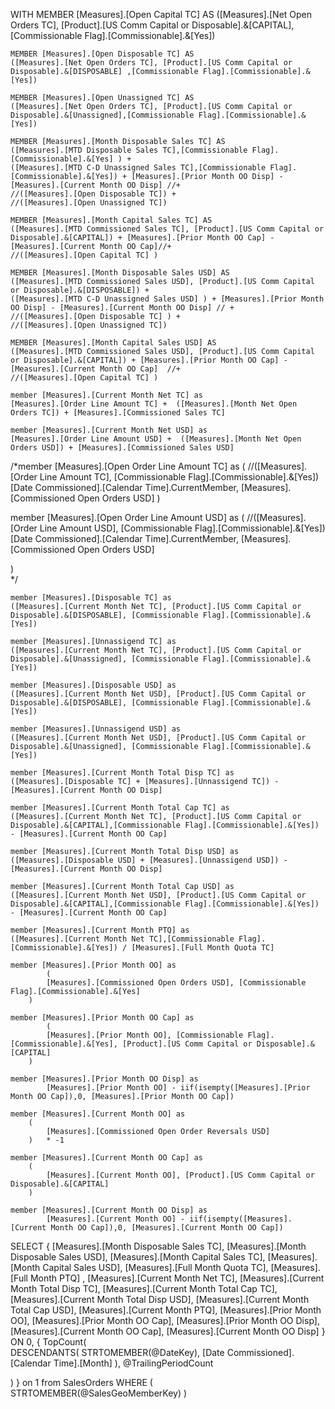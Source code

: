 ﻿WITH
	MEMBER [Measures].[Open Capital TC] AS
	([Measures].[Net Open Orders TC], [Product].[US Comm Capital or Disposable].&[CAPITAL],[Commissionable Flag].[Commissionable].&[Yes]) 
      
	MEMBER [Measures].[Open Disposable TC] AS
	([Measures].[Net Open Orders TC], [Product].[US Comm Capital or Disposable].&[DISPOSABLE] ,[Commissionable Flag].[Commissionable].&[Yes])    
      
	MEMBER [Measures].[Open Unassigned TC] AS
	([Measures].[Net Open Orders TC], [Product].[US Comm Capital or Disposable].&[Unassigned],[Commissionable Flag].[Commissionable].&[Yes])             
      
	MEMBER [Measures].[Month Disposable Sales TC] AS
	([Measures].[MTD Disposable Sales TC],[Commissionable Flag].[Commissionable].&[Yes] ) +
	([Measures].[MTD C-D Unassigned Sales TC],[Commissionable Flag].[Commissionable].&[Yes]) + [Measures].[Prior Month OO Disp] - [Measures].[Current Month OO Disp] //+
	//([Measures].[Open Disposable TC]) +
	//([Measures].[Open Unassigned TC])
     
	MEMBER [Measures].[Month Capital Sales TC] AS
	([Measures].[MTD Commissioned Sales TC], [Product].[US Comm Capital or Disposable].&[CAPITAL]) + [Measures].[Prior Month OO Cap] - [Measures].[Current Month OO Cap]//+
	//([Measures].[Open Capital TC] )
       
	MEMBER [Measures].[Month Disposable Sales USD] AS
	([Measures].[MTD Commissioned Sales USD], [Product].[US Comm Capital or Disposable].&[DISPOSABLE]) +
	([Measures].[MTD C-D Unassigned Sales USD] ) + [Measures].[Prior Month OO Disp] - [Measures].[Current Month OO Disp] // +
	//([Measures].[Open Disposable TC] ) +
	//([Measures].[Open Unassigned TC])
      
	MEMBER [Measures].[Month Capital Sales USD] AS
	([Measures].[MTD Commissioned Sales USD], [Product].[US Comm Capital or Disposable].&[CAPITAL]) + [Measures].[Prior Month OO Cap] - [Measures].[Current Month OO Cap]  //+
	//([Measures].[Open Capital TC] )
      
	member [Measures].[Current Month Net TC] as
	[Measures].[Order Line Amount TC] +  ([Measures].[Month Net Open Orders TC]) + [Measures].[Commissioned Sales TC]  
	
	member [Measures].[Current Month Net USD] as
	[Measures].[Order Line Amount USD] +  ([Measures].[Month Net Open Orders USD]) + [Measures].[Commissioned Sales USD]  	
	
/*member [Measures].[Open Order Line Amount TC] as
   ( 
	//([Measures].[Order Line Amount TC], [Commissionable Flag].[Commissionable].&[Yes]) 	
	 [Date Commissioned].[Calendar Time].CurrentMember, [Measures].[Commissioned Open Orders USD]
   )       
   
member [Measures].[Open Order Line Amount USD] as
   ( 
	//([Measures].[Order Line Amount USD], [Commissionable Flag].[Commissionable].&[Yes]) 	
	[Date Commissioned].[Calendar Time].CurrentMember, [Measures].[Commissioned Open Orders USD]
		
   )    	
*/	
	
	member [Measures].[Disposable TC] as
	([Measures].[Current Month Net TC], [Product].[US Comm Capital or Disposable].&[DISPOSABLE], [Commissionable Flag].[Commissionable].&[Yes])  
	
	member [Measures].[Unnassigend TC] as
	([Measures].[Current Month Net TC], [Product].[US Comm Capital or Disposable].&[Unassigned], [Commissionable Flag].[Commissionable].&[Yes])  
	
	member [Measures].[Disposable USD] as
	([Measures].[Current Month Net USD], [Product].[US Comm Capital or Disposable].&[DISPOSABLE], [Commissionable Flag].[Commissionable].&[Yes])  
	
	member [Measures].[Unnassigend USD] as
	([Measures].[Current Month Net USD], [Product].[US Comm Capital or Disposable].&[Unassigned], [Commissionable Flag].[Commissionable].&[Yes])  	
	
	member [Measures].[Current Month Total Disp TC] as
	([Measures].[Disposable TC] + [Measures].[Unnassigend TC]) - [Measures].[Current Month OO Disp]	
	
	member [Measures].[Current Month Total Cap TC] as
	([Measures].[Current Month Net TC], [Product].[US Comm Capital or Disposable].&[CAPITAL],[Commissionable Flag].[Commissionable].&[Yes]) - [Measures].[Current Month OO Cap] 
	
	member [Measures].[Current Month Total Disp USD] as
	([Measures].[Disposable USD] + [Measures].[Unnassigend USD]) - [Measures].[Current Month OO Disp]	
	
	member [Measures].[Current Month Total Cap USD] as
	([Measures].[Current Month Net USD], [Product].[US Comm Capital or Disposable].&[CAPITAL],[Commissionable Flag].[Commissionable].&[Yes]) - [Measures].[Current Month OO Cap] 	
	
	member [Measures].[Current Month PTQ] as
	([Measures].[Current Month Net TC],[Commissionable Flag].[Commissionable].&[Yes]) / [Measures].[Full Month Quota TC] 	
	
	member [Measures].[Prior Month OO] as
			(
			[Measures].[Commissioned Open Orders USD], [Commissionable Flag].[Commissionable].&[Yes]
		)	
		
	member [Measures].[Prior Month OO Cap] as
			(
			[Measures].[Prior Month OO], [Commissionable Flag].[Commissionable].&[Yes], [Product].[US Comm Capital or Disposable].&[CAPITAL]
		)	
		
	member [Measures].[Prior Month OO Disp] as
			[Measures].[Prior Month OO] - iif(isempty([Measures].[Prior Month OO Cap]),0, [Measures].[Prior Month OO Cap])			
		
	member [Measures].[Current Month OO] as
		(
			[Measures].[Commissioned Open Order Reversals USD]
		)	* -1		 	
		 	
	member [Measures].[Current Month OO Cap] as
		(
			[Measures].[Current Month OO], [Product].[US Comm Capital or Disposable].&[CAPITAL]
		)	
		
	member [Measures].[Current Month OO Disp] as
			[Measures].[Current Month OO] - iif(isempty([Measures].[Current Month OO Cap]),0, [Measures].[Current Month OO Cap])						 		     
             
SELECT {
	[Measures].[Month Disposable Sales TC],
	[Measures].[Month Disposable Sales USD],
	[Measures].[Month Capital Sales TC],
	[Measures].[Month Capital Sales USD],
	[Measures].[Full Month Quota TC],
	[Measures].[Full Month PTQ]	,
    [Measures].[Current Month Net TC],
	[Measures].[Current Month Total Disp TC],
	[Measures].[Current Month Total Cap TC],
	[Measures].[Current Month Total Disp USD],
	[Measures].[Current Month Total Cap USD],
	[Measures].[Current Month PTQ],
	[Measures].[Prior Month OO],
	[Measures].[Prior Month OO Cap],
	[Measures].[Prior Month OO Disp],
	[Measures].[Current Month OO Cap],
	[Measures].[Current Month OO Disp]
} ON 0,
{
TopCount(	
	DESCENDANTS(
	STRTOMEMBER(@DateKey), 
	[Date Commissioned].[Calendar Time].[Month]
	), @TrailingPeriodCount

)
} on 1
	from SalesOrders
WHERE (
	STRTOMEMBER(@SalesGeoMemberKey)
)
